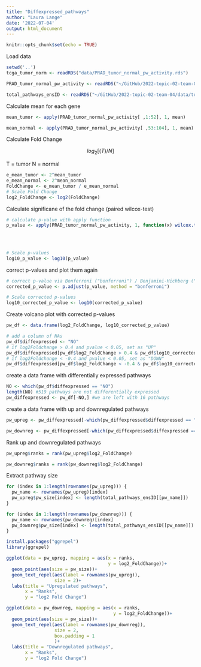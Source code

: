 ```yaml
---
title: "Diffexpressed_pathways"
author: "Laura Lange"
date: '2022-07-04'
output: html_document
---
```


```r
knitr::opts_chunk$set(echo = TRUE)
```

Load data

```r
setwd('..')
tcga_tumor_norm <- readRDS("data/PRAD_tumor_normal_pw_activity.rds")

PRAD_tumor_normal_pw_activity <- readRDS("~/GitHub/2022-topic-02-team-04/data/PRAD_tumor_normal_pw_activity.rds")

total_pathways_ensID <- readRDS("~/GitHub/2022-topic-02-team-04/data/total_pathways_ensID.rds")
```

Calculate mean for each gene 

```r
mean_tumor <- apply(PRAD_tumor_normal_pw_activity[ ,1:52], 1, mean)

mean_normal <- apply(PRAD_tumor_normal_pw_activity[ ,53:104], 1, mean)
```

Calculate Fold Change 

$$
log_2[(T)/N]
$$

T = tumor 
N = normal 

```r
e_mean_tumor <- 2^mean_tumor
e_mean_normal <- 2^mean_normal
FoldChange <- e_mean_tumor / e_mean_normal
# Scale Fold Change 
log2_FoldChange <- log2(FoldChange)
```

Calculate significane of the fold change (paired wilcox-test)

```r
# calculate p-value with apply function 
p_value <- apply(PRAD_tumor_normal_pw_activity, 1, function(x) wilcox.test(x[1:52], 
                                                                           x[53:104],
                                                                           paired = TRUE,
                                                                           exact = FALSE)$p.value)

# Scale p-values 
log10_p_value <- log10(p_value)
```

correct p-values and plot them again 

```r
# correct p-value via Bonferroni ("bonferroni") / Benjamini-Hichberg ("BH")
corrected_p_value <- p.adjust(p_value, method = "bonferroni")

# Scale corrected p-values 
log10_corrected_p_value <- log10(corrected_p_value)

```

Create volcano plot with corrected p-values 

```r
pw_df <- data.frame(log2_FoldChange, log10_corrected_p_value)

# add a column of NAs
pw_df$diffexpressed <- "NO"
# if log2Foldchange > 0.4 and pvalue < 0.05, set as "UP" 
pw_df$diffexpressed[pw_df$log2_FoldChange > 0.4 & pw_df$log10_corrected_p_value < log10(0.05)] <- "UP"
# if log2Foldchange < -0.4 and pvalue < 0.05, set as "DOWN"
pw_df$diffexpressed[pw_df$log2_FoldChange < -0.4 & pw_df$log10_corrected_p_value < log10(0.05)] <- "DOWN"
```

create a data frame with differentially expressed pathways

```r
NO <- which(pw_df$diffexpressed == "NO")
length(NO) #519 pathways are not differentially expressed 
pw_diffexpressed <- pw_df[-NO,] #we are left with 16 pathways
```
create a data frame with up and downregulated pathways

```r
pw_upreg <- pw_diffexpressed[-which(pw_diffexpressed$diffexpressed == "DOWN"), ]

pw_downreg <- pw_diffexpressed[-which(pw_diffexpressed$diffexpressed == "UP"), ]
```

Rank up and downregulated pathways

```r
pw_upreg$ranks = rank(pw_upreg$log2_FoldChange)

pw_downreg$ranks = rank(pw_downreg$log2_FoldChange)
```

Extract pathway size

```r
for (index in 1:length(rownames(pw_upreg))) {
  pw_name <- rownames(pw_upreg)[index]
  pw_upreg$pw_size[index] <- length(total_pathways_ensID[[pw_name]])
}

for (index in 1:length(rownames(pw_downreg))) {
  pw_name <- rownames(pw_downreg)[index]
  pw_downreg$pw_size[index] <- length(total_pathways_ensID[[pw_name]])
}
```


```r
install.packages("ggrepel")
library(ggrepel)

ggplot(data = pw_upreg, mapping = aes(x = ranks, 
                                      y = log2_FoldChange))+
  geom_point(aes(size = pw_size))+
  geom_text_repel(aes(label = rownames(pw_upreg)),
                  size = 2)+
  labs(title = "Upregulated pathways",
       x = "Ranks",
       y = "log2 Fold Change")

```

```r
ggplot(data = pw_downreg, mapping = aes(x = ranks, 
                                        y = log2_FoldChange))+
  geom_point(aes(size = pw_size))+
  geom_text_repel(aes(label = rownames(pw_downreg)),
                  size = 2,
                  box.padding = 1
                  )+
  labs(title = "Downregulated pathways",
       x = "Ranks",
       y = "log2 Fold Change")

```

